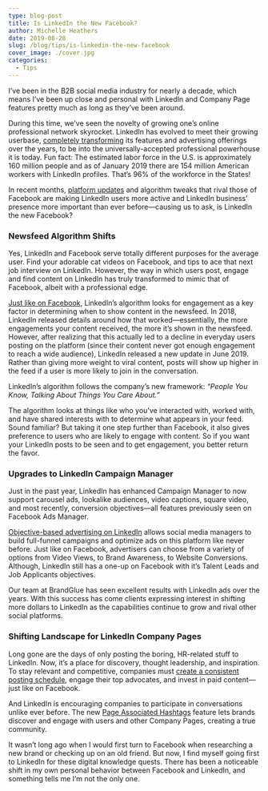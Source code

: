 ```yaml
---
type: blog-post
title: Is LinkedIn the New Facebook?
author: Michelle Heathers
date: 2019-08-28
slug: /blog/tips/is-linkedin-the-new-facebook
cover_image: ./cover.jpg
categories:
  - Tips
---
```


I’ve been in the B2B social media industry for nearly a decade, which means I’ve been up close and personal with LinkedIn and Company Page features pretty much as long as they’ve been around.

During this time, we’ve seen the novelty of growing one’s online professional network skyrocket. LinkedIn has evolved to meet their growing userbase, [completely transforming][1] its features and advertising offerings over the years, to be into the universally-accepted professional powerhouse it is today. Fun fact: The estimated labor force in the U.S. is approximately 160 million people and as of January 2019 there are 154 million American workers with LinkedIn profiles. That’s 96% of the workforce in the States!

In recent months, [platform updates][2] and algorithm tweaks that rival those of Facebook are making LinkedIn users more active and LinkedIn business’ presence more important than ever before—causing us to ask, is LinkedIn the new Facebook?

### Newsfeed Algorithm Shifts

Yes, LinkedIn and Facebook serve totally different purposes for the average user. Find your adorable cat videos on Facebook, and tips to ace that next job interview on LinkedIn. However, the way in which users post, engage and find content on LinkedIn has truly transformed to mimic that of Facebook, albeit with a professional edge.

[Just like on Facebook][3], LinkedIn’s algorithm looks for engagement as a key factor in determining when to show content in the newsfeed. In 2018, LinkedIn released details around how that worked—essentially, the more engagements your content received, the more it’s shown in the newsfeed. However, after realizing that this actually led to a decline in everyday users posting on the platform (since their content never got enough engagement to reach a wide audience), LinkedIn released a new update in June 2019. Rather than giving more weight to viral content, posts will show up higher in the feed if a user is more likely to join in the conversation.

LinkedIn’s algorithm follows the company’s new framework: _“People You Know, Talking About Things You Care About.”_

The algorithm looks at things like who you’ve interacted with, worked with, and have shared interests with to determine what appears in your feed. Sound familiar? But taking it one step further than Facebook, it also gives preference to users who are likely to engage with content. So if you want your LinkedIn posts to be seen and to get engagement, you better return the favor.

### Upgrades to LinkedIn Campaign Manager

Just in the past year, LinkedIn has enhanced Campaign Manager to now support carousel ads, lookalike audiences, video captions, square video, and most recently, conversion objectives—all features previously seen on Facebook Ads Manager.

[Objective-based advertising on LinkedIn][4] allows social media managers to build full-funnel campaigns and optimize ads on this platform like never before. Just like on Facebook, advertisers can choose from a variety of options from Video Views, to Brand Awareness, to Website Conversions. Although, LinkedIn still has a one-up on Facebook with it’s Talent Leads and Job Applicants objectives.

Our team at BrandGlue has seen excellent results with LinkedIn ads over the years. With this success has come clients expressing interest in shifting more dollars to LinkedIn as the capabilities continue to grow and rival other social platforms.

### Shifting Landscape for LinkedIn Company Pages

Long gone are the days of only posting the boring, HR-related stuff to LinkedIn. Now, it’s a place for discovery, thought leadership, and inspiration. To stay relevant and competitive, companies must [create a consistent posting schedule][5], engage their top advocates, and invest in paid content—just like on Facebook.

And LinkedIn is encouraging companies to participate in conversations unlike ever before. The new [Page Associated Hashtags][6] feature lets brands discover and engage with users and other Company Pages, creating a true community.

It wasn’t long ago when I would first turn to Facebook when researching a new brand or checking up on an old friend. But now, I find myself going first to LinkedIn for these digital knowledge quests. There has been a noticeable shift in my own personal behavior between Facebook and LinkedIn, and something tells me I’m not the only one.

[1]: https://ourstory.linkedin.com/
[2]: https://blog.linkedin.com/topic/new-linkedin-features
[3]: http://localhost/brandglue/old-website/blog/tips/6-tips-on-how-to-work-with-social-platform-algorithms-to-maximize-post-performance
[4]: https://business.linkedin.com/marketing-solutions/success/best-practices/choose-your-objective
[5]: http://localhost/brandglue/old-website/blog/tips/12-step-social-media-marketing-checklist-for-daily-weekly-monthly-and-quarterly-efforts
[6]: https://www.linkedin.cn/help/linkedin/answer/98714/linkedin-page-associated-hashtags?lang=en
